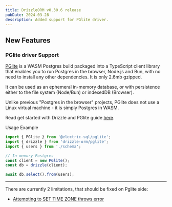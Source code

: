 ```yaml
---
title: DrizzleORM v0.30.6 release
pubDate: 2024-03-28
description: Added support for PGlite driver.
---
```


## New Features

### PGlite driver Support

[PGlite](https://github.com/electric-sql/pglite) is a WASM Postgres build packaged into a TypeScript client library that enables you to run Postgres in the browser, Node.js and Bun, with no need to install any other dependencies. It is only 2.6mb gzipped.

It can be used as an ephemeral in-memory database, or with persistence either to the file system (Node/Bun) or indexedDB (Browser).

Unlike previous "Postgres in the browser" projects, PGlite does not use a Linux virtual machine - it is simply Postgres in WASM.


Read get started with Drizzle and PGlite guide [here](/docs/get-started-postgresql#pglite).

Usage Example
```ts copy {1,6}
import { PGlite } from '@electric-sql/pglite';
import { drizzle } from 'drizzle-orm/pglite';
import { users } from './schema';

// In-memory Postgres
const client = new PGlite();
const db = drizzle(client);

await db.select().from(users);
```
---
There are currently 2 limitations, that should be fixed on Pglite side:

- [Attempting to SET TIME ZONE throws error](https://github.com/electric-sql/pglite/issues/62)
